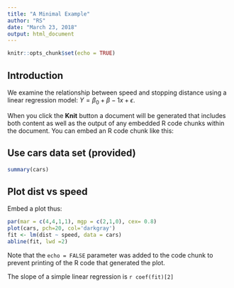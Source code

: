 ```yaml
---
title: "A Minimal Example"
author: "RS"
date: "March 23, 2018"
output: html_document
---
```


```r
knitr::opts_chunk$set(echo = TRUE)
```

## Introduction

We examine the relationship between speed and stopping distance using a linear regression model: $Y = \beta_0 + \beta-1 x + \epsilon$.

When you click the **Knit** button a document will be generated that includes both content as well as the output of any embedded R code chunks within the document. You can embed an R code chunk like this:

## Use cars data set (provided)

```r
summary(cars)
```

## Plot dist vs speed

Embed a plot thus: 

```r
par(mar = c(4,4,1,1), mgp = c(2,1,0), cex= 0.8)
plot(cars, pch=20, col='darkgray')
fit <- lm(dist ~ speed, data = cars)
abline(fit, lwd =2)
```

Note that the `echo = FALSE` parameter was added to the code chunk to prevent printing of the R code that generated the plot.

The slope of a simple linear regression is
`r coef(fit)[2]`
